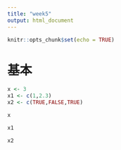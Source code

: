 ```yaml
---
title: "week5"
output: html_document
---
```


```r
knitr::opts_chunk$set(echo = TRUE)
```

# 基本
```r
x <- 3
x1 <- c(1,2.3)
x2 <- c(TRUE,FALSE,TRUE)
```

```r
x
```

```r
x1
```

```r
x2
```

